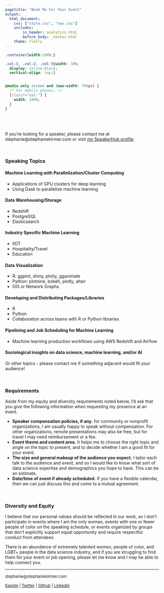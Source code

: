 ```yaml
---
pagetitle: "Book Me For Your Event"
output: 
  html_document:
    css: ["style.css", "nav.css"]
    includes:
        in_header: analytics.html
        before_body: _navbar.html
    theme: flatly
---
```



```css
.container{width:100%;}

.col-1, .col-2, .col-3{width: 30%;
  display: inline-block;
  vertical-align: top;}


@media only screen and (max-width: 700px) {
  /* For mobile phones: */
  [class*="col-"] {
    width: 100%;
  }
}


```


<BR><BR><BR>
If you're looking for a speaker, please contact me at stephanie@stephaniekirmer.com or visit [my SpeakerHub profile](https://speakerhub.com/speaker/stephanie-kirmer).

<BR>

### Speaking Topics  

<div class= "container">
<div class="col-1">

#### Machine Learning with Parallelization/Cluster Computing
  * Applications of GPU clusters for deep learning
  * Using Dask to parallelize machine learning
  
</div>

<div class="col-2">
#### Data Warehousing/Storage
  * Redshift
  * PostgreSQL
  * Elasticsearch
  
</div>

<div class="col-3">
#### Industry Specific Machine Learning
  * IIOT
  * Hospitality/Travel
  * Education
  
</div>
</div>

<div class= "container">

<div class="col-1">
#### Data Visualization
  * R: ggplot, shiny, plotly, gganimate
  * Python: plotnine, bokeh, plotly, altair
  * GIS or Network Graphs
  
</div>

<div class="col-2">

#### Developing and Distributing Packages/Libraries
  * R
  * Python
  * Collaboration across teams with R or Python libraries  
  
</div>

<div class="col-3">
#### Pipelining and Job Scheduling for Machine Learning
  * Machine learning production workflows using AWS Redshift and Airflow  
  
#### Sociological insights on data science, machine learning, and/or AI  

</div>
</div>


Or other topics - please contact me if something adjacent would fit your audience! 

<BR>

### Requirements

Aside from my equity and diversity requirements noted below, I'd ask that you give the following information when requesting my presence at an event.

* **Speaker compensation policies, if any.** for community or nonprofit organizations, I am usually happy to speak without compensation. For other organizations, remote presentations may also be free, but for travel I may need reimbursement or a fee.  
* **Event theme and content area.** It helps me to choose the right topic and angle on the topic to present, and to decide whether I am a good fit for your event.  
* **The size and general makeup of the audience you expect.** I tailor each talk to the audience and event, and so I would like to know what sort of data science expertise and demographics you hope to have. This can be an estimate.  
* **Date/time of event if already scheduled.** If you have a flexible calendar, then we can just discuss this and come to a mutual agreement.  

<BR>

### Diversity and Equity

I believe that our personal values should be reflected in our work, so I don't participate in events where I am the only woman, events with one or fewer people of color on the speaking schedule, or events organized by groups that don't explicitly support equal opportunity and require respectful conduct from attendees. 

There is an abundance of extremely talented women, people of color, and LGBT+ people in the data science industry, and if you are struggling to find them for your event or job opening, please let me know and I may be able to help connect you.


***

<font size = 2>
stephanie@stephaniekirmer.com   

[Kaggle](http://www.kaggle.com/skirmer) | [Twitter](https://twitter.com/data_stephanie) | [Github](http://github.com/skirmer) | [Linkedin](http://linkedin.com/in/skirmer)

</font>
